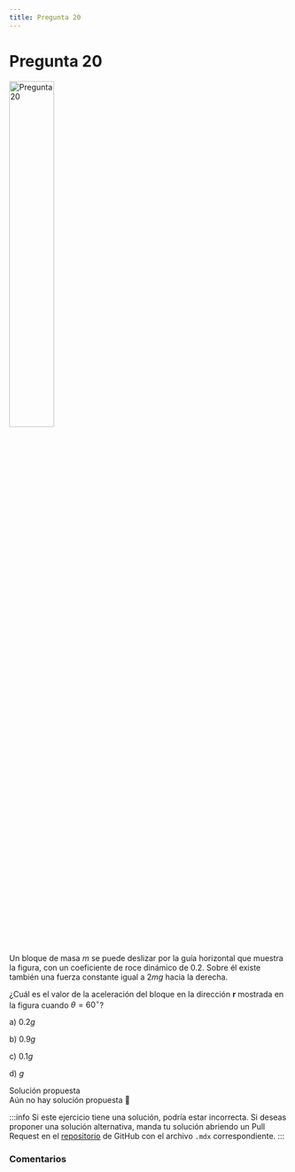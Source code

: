 ```yaml
---
title: Pregunta 20
---
```



# Pregunta 20

<Image
  src="science/dynamics/exercises/2024-2/p20/image.png"
  alt="Pregunta 20"
  width="40%"
/>

Un bloque de masa $m$ se puede deslizar por la guía horizontal que muestra la figura, con un coeficiente de roce dinámico de $0.2$. Sobre él existe también una fuerza constante igual a $2 mg$ hacia la derecha.

¿Cuál es el valor de la aceleración del bloque en la dirección $\boldsymbol{r}$ mostrada en la figura cuando $\theta=60^{\circ}$?

a) $0.2 g$

b) $0.9 g$

c) $0.1 g$

d) $g$

<MDXDetails>
<summary>Solución propuesta</summary>

<div className="exercise">
Aún no hay solución propuesta 🥲
</div>

:::info
Si este ejercicio tiene una solución, podría estar incorrecta. Si deseas proponer una solución alternativa, manda tu solución abriendo
un Pull Request en el [repositorio](https://github.com/crow-rojas/apuntes-fundamentals/pulls) de GitHub con el archivo
`.mdx` correspondiente.
:::

</MDXDetails>

### Comentarios

<Disqus
  url="https://crow-rojas.github.io/apuntes-fundamentals/docs/science/dynamics/exercises/2024-2/p20"
  identifier="docs/science/dynamics/exercises/2024-2/p20"
  title="2024-2 Dinámica - Pregunta 20"
/>
